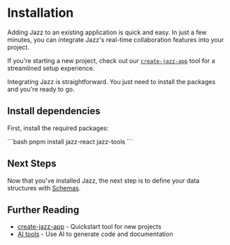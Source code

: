 
# Installation

Adding Jazz to an existing application is quick and easy. In just a few minutes, you can integrate Jazz's real-time collaboration features into your project.

If you're starting a new project, check out our [`create-jazz-app`](/docs/tools/create-jazz-app) tool for a streamlined setup experience.

Integrating Jazz is straightforward. You just need to install the packages and you're ready to go.

## Install dependencies

First, install the required packages:

<CodeGroup>
```bash
pnpm install jazz-react jazz-tools
```
</CodeGroup>

## Next Steps

Now that you've installed Jazz, the next step is to define your data structures with [Schemas](/docs/building-with-jazz/schemas).

## Further Reading

- [create-jazz-app](/docs/tools/create-jazz-app) - Quickstart tool for new projects
- [AI tools](/docs/ai-tools) - Use AI to generate code and documentation